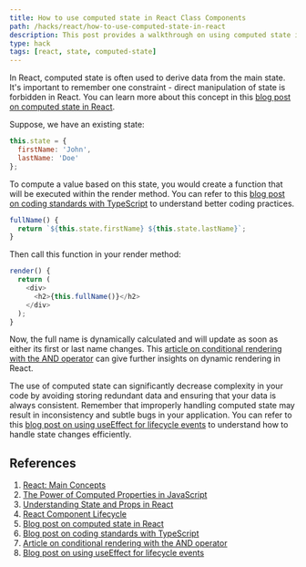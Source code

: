```yaml
---
title: How to use computed state in React Class Components
path: /hacks/react/how-to-use-computed-state-in-react
description: This post provides a walkthrough on using computed state in React. It covers its benefits in reducing code complexity, ensuring data consistency and highlights the constraint of avoiding direct state manipulation. A must-read for React developers aiming for code efficiency.
type: hack
tags: [react, state, computed-state]
---
```


In React, computed state is often used to derive data from the main state. It's important to remember one constraint - direct manipulation of state is forbidden in React. You can learn more about this concept in this [blog post on computed state in React](https://samuellawrentz.com/blog/computed-state-in-react).

Suppose, we have an existing state:

```javascript
this.state = {
  firstName: 'John',
  lastName: 'Doe'
};
```

To compute a value based on this state, you would create a function that will be executed within the render method. You can refer to this [blog post on coding standards with TypeScript](https://samuellawrentz.com/blog/coding-standards-husky-typescript-lint-staged) to understand better coding practices.

```javascript
fullName() {
  return `${this.state.firstName} ${this.state.lastName}`;
}
```

Then call this function in your render method:

```javascript
render() {
  return (
    <div>
      <h2>{this.fullName()}</h2>
    </div>
  );
}
```

Now, the full name is dynamically calculated and will update as soon as either its first or last name changes. This [article on conditional rendering with the AND operator](https://samuellawrentz.com/hacks/react/conditional-rendering-with-and-operator) can give further insights on dynamic rendering in React.

The use of computed state can significantly decrease complexity in your code by avoiding storing redundant data and ensuring that your data is always consistent. Remember that improperly handling computed state may result in inconsistency and subtle bugs in your application. You can refer to this [blog post on using useEffect for lifecycle events](https://samuellawrentz.com/hacks/react/use-effect-for-lifecycle-events) to understand how to handle state changes efficiently.

## References
1. [React: Main Concepts](https://reactjs.org/docs/hello-world.html)
2. [The Power of Computed Properties in JavaScript](https://developer.mozilla.org/en-US/docs/Web/JavaScript/Reference/Functions/get)
3. [Understanding State and Props in React](https://reactjs.org/docs/faq-state.html)
4. [React Component Lifecycle](https://reactjs.org/docs/react-component.html#the-component-lifecycle)
5. [Blog post on computed state in React](https://samuellawrentz.com/blog/computed-state-in-react)
6. [Blog post on coding standards with TypeScript](https://samuellawrentz.com/blog/coding-standards-husky-typescript-lint-staged)
7. [Article on conditional rendering with the AND operator](https://samuellawrentz.com/hacks/react/conditional-rendering-with-and-operator)
8. [Blog post on using useEffect for lifecycle events](https://samuellawrentz.com/hacks/react/use-effect-for-lifecycle-events)